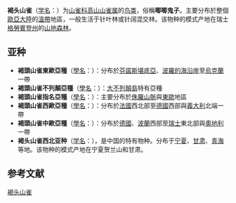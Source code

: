 {{Speciesbox
| name = 褐头山雀
| status = LC
| status_system = iucn3.1
| status_ref = <ref>{{IUCN|id=22711703 |title=''Poecile montanus'' |assessors=[[BirdLife_International|BirdLife International]]|version=2018.2 |year=2017|accessdate=1 October 2016}} 数据库資料包含說明此物種被編入無危級別的原因</ref>
| image = Poecile montanus kleinschmidti.jpg
| image_width = 260px
| image_caption = 不列顛亞種，攝於[[英國|英國]][[韋根|韋根]] 
| genus = Poecile
| species = montanus
| authority = （[[Thomas_Conrad_von_Baldenstein|Conrad von Baldenstein]], 1827）
| range_map = Poecile montanus distribution map.png
| range_map_width = 250px 
| range_map_caption = 褐頭山雀的分布範圍
| synonyms = 
* ''Parus montanus'' <small>Conrad von Baldenstein, 1827</small>
}}

'''褐头山雀'''（[[学名|学名]]：{{lang|la|''Poecile montanus''}}）为[[山雀科|山雀科]][[高山山雀属|高山山雀属]]的[[鸟类|鸟类]]，俗稱'''唧唧鬼子'''。主要分布於整個[[歐亞大陸|歐亞大陸]]的[[溫帶|溫帶]]地區，一般生活于针叶林或针阔混交林。该物种的模式产地在瑞士[[格勞賓登州|格勞賓登州]]的[[山地森林|山地森林]]。

==亚种==
* '''褐頭山雀東歐亞種'''（[[學名|學名]]：{{lang|la|''Poecile montanus borealis''}}）：分布於[[芬諾斯堪底亞|芬諾斯堪底亞]]、[[波羅的海國家|波羅的海沿岸]]至[[烏克蘭|烏克蘭]]一帶  
* '''褐頭山雀不列顛亞種'''（[[學名|學名]]：{{lang|la|''Poecile montanus kleinschmidti''}}）：[[大不列顛島|大不列顛島]]特有亞種
* '''褐頭山雀指名亞種'''（[[學名|學名]]：{{lang|la|''Poecile montanus montanus''}}）：主要分布於[[侏羅山脈|侏羅山脈]]與[[東歐|東歐]]地區 
* '''褐頭山雀西歐亞種'''（[[學名|學名]]：{{lang|la|''Poecile montanus rhenanus''}}）：分布於[[法國|法國]]西北部至[[德國|德國]]西部與[[義大利|義大利]]北端一帶
* '''褐頭山雀中歐亞種'''（[[學名|學名]]：{{lang|la|''Poecile montanus salicarius''}}）：分布於[[德國|德國]]、[[波蘭|波蘭]]西部至[[瑞士|瑞士]]東北部與[[奧地利|奧地利]]一帶
*'''褐头山雀西北亚种'''（[[学名|学名]]：{{lang|la|''Poecile montanus affinis''}}），是中国的特有物种。分布于[[宁夏|宁夏]]、[[甘肃|甘肃]]、[[青海|青海]]等地。该物种的模式产地在宁夏贺兰山和甘肃。

== 参考文献 ==
{{reflist}}
{{Taxonbar|from=Q215211}}

[[Category:山雀属|褐头山雀]]